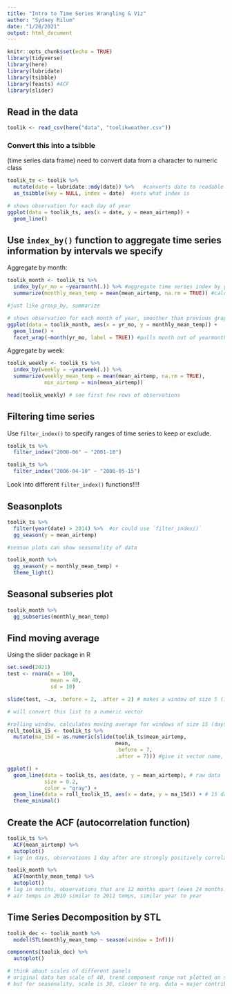 ```yaml
---
title: "Intro to Time Series Wrangling & Viz"
author: "Sydney Rilum"
date: "1/28/2021"
output: html_document
---
```


```r
knitr::opts_chunk$set(echo = TRUE)
library(tidyverse)
library(here)
library(lubridate)
library(tsibble)
library(feasts) #ACF
library(slider)
```

## Read in the data

```r
toolik <- read_csv(here("data", "toolikweather.csv"))
```

### Convert this into a tsibble
(time series data frame)
need to convert data from a character to numeric class

```r
toolik_ts <- toolik %>% 
  mutate(date = lubridate::mdy(date)) %>%   #converts date to readable date form in R
  as_tsibble(key = NULL, index = date)  #sets what index is
```

```r
# shows observation for each day of year
ggplot(data = toolik_ts, aes(x = date, y = mean_airtemp)) +
  geom_line()
```

## Use `index_by()` function to aggregate time series information by intervals we specify

Aggregate by month:
```r
toolik_month <- toolik_ts %>% 
  index_by(yr_mo = ~yearmonth(.)) %>% #aggregate time series index by year and month
  summarize(monthly_mean_temp = mean(mean_airtemp, na.rm = TRUE)) #calc mean of daily mean temp

#just like group_by, summarize

# shows observation for each month of year, smoother than previous graph
ggplot(data = toolik_month, aes(x = yr_mo, y = monthly_mean_temp)) +
  geom_line() +
  facet_wrap(~month(yr_mo, label = TRUE)) #pulls month out of yearmonth column
```

Aggregate by week:
```r
toolik_weekly <- toolik_ts %>% 
  index_by(weekly = ~yearweek(.)) %>% 
  summarize(weekly_mean_temp = mean(mean_airtemp, na.rm = TRUE),
            min_airtemp = min(mean_airtemp))

head(toolik_weekly) # see first few rows of observations
```

## Filtering time series

Use `filter_index()` to specify ranges of time series to keep or exclude.

```r
toolik_ts %>% 
  filter_index("2000-06" ~ "2001-10")
```

```r
toolik_ts %>% 
  filter_index("2006-04-10" ~ "2006-05-15")
```

Look into different `filter_index()` functions!!!!

## Seasonplots

```r
toolik_ts %>% 
  filter(year(date) > 2014) %>%  #or could use `filter_index()`
  gg_season(y = mean_airtemp)

#season plots can show seasonality of data

toolik_month %>% 
  gg_season(y = monthly_mean_temp) +
  theme_light()
```

## Seasonal subseries plot
```r
toolik_month %>% 
  gg_subseries(monthly_mean_temp)
```

## Find moving average
Using the slider package in R

```r
set.seed(2021)
test <- rnorm(n = 100,
              mean = 40,
              sd = 10)

slide(test, ~.x, .before = 2, .after = 2) # makes a window of size 5 (includes 2 windows before and after)

# will convert this list to a numeric vector
```

```r
#rolling window, calculates moving average for windows of size 15 (days)
roll_toolik_15 <- toolik_ts %>% 
  mutate(ma_15d = as.numeric(slide(toolik_ts$mean_airtemp,
                                   mean,
                                   .before = 7,
                                   .after = 7))) #give it vector name, 7 obs before and after, calculate mean of all 15 obs, and returns value in new vector in new coloumn

ggplot() +
  geom_line(data = toolik_ts, aes(date, y = mean_airtemp), # raw data
            size = 0.2,
            color = "gray") +
  geom_line(data = roll_toolik_15, aes(x = date, y = ma_15d)) + # 15 days averages
  theme_minimal()

```

## Create the ACF (autocorrelation function)

```r
toolik_ts %>% 
  ACF(mean_airtemp) %>% 
  autoplot()
# lag in days, observations 1 day after are strongly positively correlated to each other

toolik_month %>% 
  ACF(monthly_mean_temp) %>% 
  autoplot()
# lag in months, observations that are 12 months apart (even 24 months!) tend to be strongly positively correlated, but observations that are 6 or 18 months apart (opposite seasons) see negative correlation
# air temps in 2010 similar to 2011 temps, similar year to year
```

## Time Series Decomposition by STL

```r
toolik_dec <- toolik_month %>% 
  model(STL(monthly_mean_temp ~ season(window = Inf)))

components(toolik_dec) %>% 
  autoplot()

# think about scales of different panels
# original data has scale of 40, trend component range not plotted on same scale range, instead of 5
# but for seasonality, scale is 30, closer to org. data = major contributor
```


